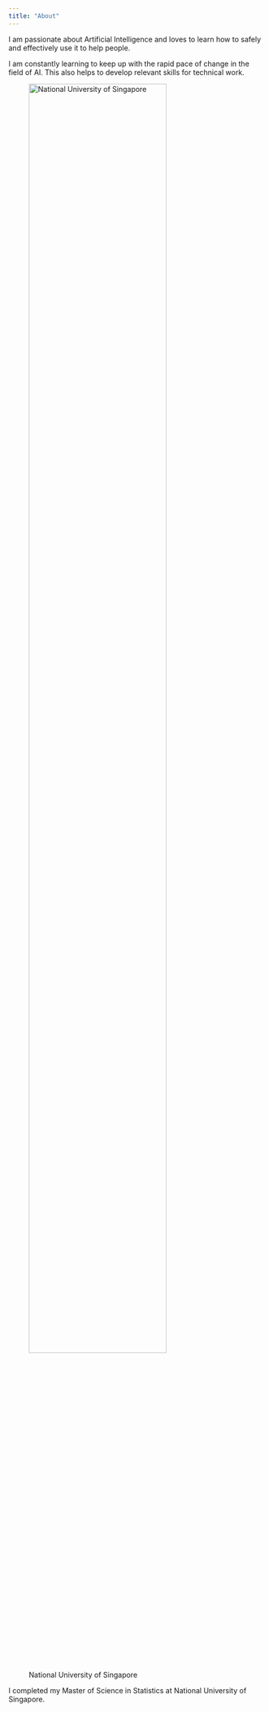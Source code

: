```yaml
---
title: "About"
---
```


I am passionate about Artificial Intelligence and loves to learn how to safely and effectively use it to help people.

I am constantly learning to keep up with the rapid pace of change in the field of AI. This also helps to develop relevant skills for technical work.


![National University of Singapore](./images/nus_pic.png){width=80%}

I completed my Master of Science in Statistics at National University of Singapore.

